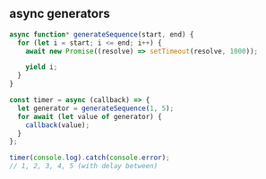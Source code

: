 
## async generators

```js
async function* generateSequence(start, end) {
  for (let i = start; i <= end; i++) {
    await new Promise((resolve) => setTimeout(resolve, 1000));

    yield i;
  }
}

const timer = async (callback) => {
  let generator = generateSequence(1, 5);
  for await (let value of generator) {
    callback(value);
  }
};

timer(console.log).catch(console.error);
// 1, 2, 3, 4, 5 (with delay between)
```

